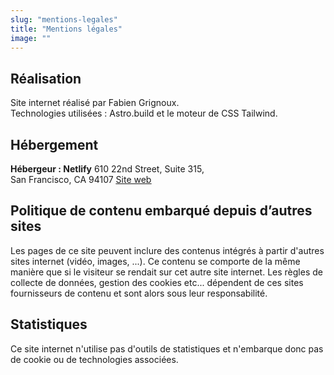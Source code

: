 ```yaml
---
slug: "mentions-legales"
title: "Mentions légales"
image: ""
---
```


## Réalisation

Site internet réalisé par Fabien Grignoux.  
Technologies utilisées : Astro.build et le moteur de CSS Tailwind.

## Hébergement

**Hébergeur : Netlify**
610 22nd Street, Suite 315,  
San Francisco, CA 94107 <u><a href="https://www.netlify.com">Site web</a></u>

## Politique de contenu embarqué depuis d’autres sites

Les pages de ce site peuvent inclure des contenus intégrés à partir d'autres sites internet (vidéo, images, ...). Ce contenu se comporte de la même manière que si le visiteur se rendait sur cet autre site internet.
Les règles de collecte de données, gestion des cookies etc... dépendent de ces sites fournisseurs de contenu et sont alors sous leur responsabilité.

## Statistiques

Ce site internet n'utilise pas d'outils de statistiques et n'embarque donc pas de cookie ou de technologies associées.
